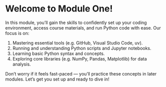 # Welcome to Module One! {.unnumbered}

In this module, you'll gain the skills to confidently set up your coding environment, access course materials, and run Python code with ease. Our focus is on:

1. Mastering essential tools (e.g. GitHub, Visual Studio Code, uv).
2. Running and understanding Python scripts and Jupyter notebooks.
3. Learning basic Python syntax and concepts.
4. Exploring core libraries (e.g. NumPy, Pandas, Matplotlib) for data analysis.

Don’t worry if it feels fast-paced — you’ll practice these concepts in later modules. Let’s get you set up and ready to dive in!